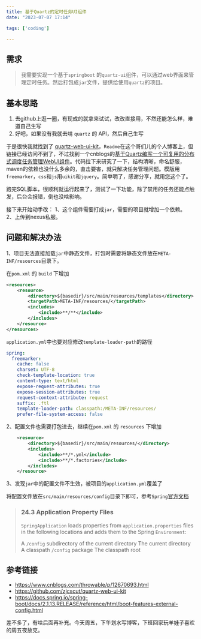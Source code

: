 ```yaml
---
title: 基于Quartz的定时任务UI组件
date: "2023-07-07 17:14"

tags: ['coding']

---
```


## 需求

> 我需要实现一个基于`springboot` 的`quartz-ui`组件，可以通过web界面来管理定时任务。然后打包成`jar`文件，提供给使用`quartz`的项目。

## 基本思路
1. 去github上逛一圈，有现成的就拿来试试，改改直接用，不然还能怎么样，难道自己生写
2. 好吧，如果没有我就去啃 `quartz` 的 API，然后自己生写

于是很快我就找到了 [quartz-web-ui-kit](https://github.com/zjcscut/quartz-web-ui-kit)，`Readme`在这个哥们儿的个人博客上，但链接已经访问不到了，不过找到一个cnblogs的[基于Quartz编写一个可复用的分布式调度任务管理WebUI组件](https://www.cnblogs.com/throwable/p/12670693.html)。代码拉下来研究了一下，结构清晰，命名舒服，maven的依赖也没什么多余的，直击要害，就只解决任务管理问题。模版用`freemarker`，`css`和`js`用`uikit`和`jquery`。简单明了，感谢分享，就用您这个了。

跑完SQL脚本，很顺利就运行起来了，测试了一下功能，除了禁用的任务还能点触发，后台会报错，倒也没啥影响。

接下来开始动手改：
1、这个组件需要打成`jar`，需要的项目就增加一个依赖。
2、上传到nexus私服。

## 问题和解决办法

1、项目无法直接加载`jar`中静态文件，打包时需要将静态文件放在`META-INF/resources`目录下。

在`pom.xml` 的 `build` 下增加
```xml
<resources>
	<resource>
		<directory>${basedir}/src/main/resources/templates</directory>
		<targetPath>META-INF/resources/</targetPath>
		<includes>
			<include>**/**</include>
		</includes>
	</resource>
</resources>
```

`application.yml`中也要对应修改`template-loader-path`的路径
```yml
spring:
  freemarker:
    cache: false
    charset: UTF-8
    check-template-location: true
    content-type: text/html
    expose-request-attributes: true
    expose-session-attributes: true
    request-context-attribute: request
    suffix: .ftl
    template-loader-path: classpath:/META-INF/resources/
    prefer-file-system-access: false
```

2、配置文件也需要打包进去，继续在`pom.xml` 的 `resources` 下增加
```xml
	<resource>
		<directory>${basedir}/src/main/resources/</directory>
		<includes>
			<include>**/*.yml</include>
			<include>**/*.factories</include>
		</includes>
	</resource>
```

3、发现`jar`中的配置文件不生效，被项目的`application.yml`覆盖了

将配置文件放在`src/main/resources/config`目录下即可，参考`Spring`[官方文档](https://docs.spring.io/spring-boot/docs/2.1.13.RELEASE/reference/html/boot-features-external-config.html)

> ### 24.3 Application Property Files
>`SpringApplication` loads properties from `application.properties` files in the following locations and adds them to the Spring `Environment`:
>
>A `/config` subdirectory of the current directory
>The current directory
>A classpath `/config` package
>The classpath root

	
## 参考链接
- https://www.cnblogs.com/throwable/p/12670693.html
- https://github.com/zjcscut/quartz-web-ui-kit
- https://docs.spring.io/spring-boot/docs/2.1.13.RELEASE/reference/html/boot-features-external-config.html

差不多了，有啥后面再补充。今天周五，下午划水写博客，下班回家玩羊娃子喜欢的周五夜放克。